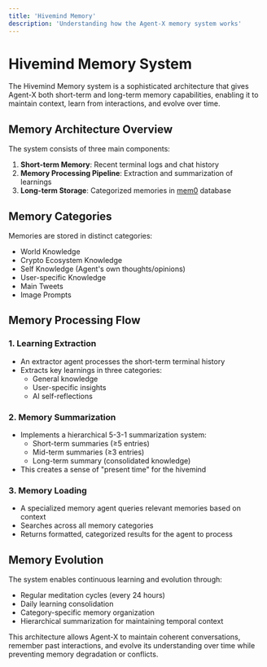 ```yaml
---
title: 'Hivemind Memory'
description: 'Understanding how the Agent-X memory system works'
---
```


# Hivemind Memory System

The Hivemind Memory system is a sophisticated architecture that gives Agent-X both short-term and long-term memory capabilities, enabling it to maintain context, learn from interactions, and evolve over time.

## Memory Architecture Overview

The system consists of three main components:

1. **Short-term Memory**: Recent terminal logs and chat history
2. **Memory Processing Pipeline**: Extraction and summarization of learnings
3. **Long-term Storage**: Categorized memories in [mem0](https://mem0.ai/) database

## Memory Categories

Memories are stored in distinct categories:
- World Knowledge
- Crypto Ecosystem Knowledge
- Self Knowledge (Agent's own thoughts/opinions)
- User-specific Knowledge
- Main Tweets
- Image Prompts

## Memory Processing Flow

### 1. Learning Extraction
- An extractor agent processes the short-term terminal history
- Extracts key learnings in three categories:
  - General knowledge
  - User-specific insights
  - AI self-reflections

### 2. Memory Summarization
- Implements a hierarchical 5-3-1 summarization system:
  - Short-term summaries (≥5 entries)
  - Mid-term summaries (≥3 entries)
  - Long-term summary (consolidated knowledge)
- This creates a sense of "present time" for the hivemind

### 3. Memory Loading
- A specialized memory agent queries relevant memories based on context
- Searches across all memory categories
- Returns formatted, categorized results for the agent to process

## Memory Evolution

The system enables continuous learning and evolution through:
- Regular meditation cycles (every 24 hours)
- Daily learning consolidation
- Category-specific memory organization
- Hierarchical summarization for maintaining temporal context

This architecture allows Agent-X to maintain coherent conversations, remember past interactions, and evolve its understanding over time while preventing memory degradation or conflicts. 